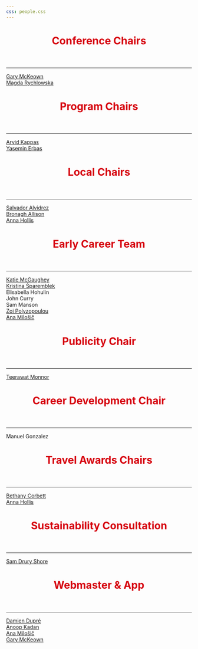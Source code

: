 ```yaml
---
css: people.css
---
```


<script src='assets/js/anime_photos.js'></script>
<script src="https://ajax.googleapis.com/ajax/libs/jquery/3.7.0/jquery.min.js"></script>

::: container

<header class="header show-on-scroll">
<h1 class="heading" style="color: #D6000D;">

Conference Chairs

</h1>
</header>
:::

<hr>

```{=HTML}
<section id="container">
    <div class="user-container">
        <!-- Card Conference Chairs-->
        <a href="https://go.qub.ac.uk/mckeown">
        <div id="garymckeown" class="card_team inline-photo3 show-on-scroll">
        <div class="hover_esp_team">Gary McKeown</div>
        </div>
        </a>
        
        <!-- Card Conference Chairs-->
        <a href="https://pure.qub.ac.uk/en/persons/magdalena-rychlowska">
        <div id="magdarychlowska" class="card_team inline-photo3 show-on-scroll">
        <div class="hover_esp_team">Magda Rychlowska</div>
        </div>
        </a>
    </div>
</section>
```

::: container
<header class="header show-on-scroll">

<h1 class="heading" style="color: #D6000D;">

Program Chairs

</h1>

</header>
:::

<hr>

```{=HTML}
<section id="container">
    <div class="user-container">
        <!-- Card Program Chairs-->
        <a href="https://info.constructor.university/leadership/arvid-kappas-dean">
        <div id="arvidkappas" class="card_team inline-photo3 show-on-scroll">
        <div class="hover_esp_team">Arvid Kappas</div>
        </div>
        </a>
        
        <!-- Card Program Chairs-->
        <a href="https://www.tilburguniversity.edu/staff/y-i-erbas">
        <div id="yaseminerbas" class="card_team inline-photo3 show-on-scroll">
        <div class="hover_esp_team">Yasemin Erbas</div>
        </div>
        </a>
    </div>
</section>
```

::: container
<header class="header show-on-scroll">

<h1 class="heading" style="color: #D6000D;">

Local Chairs

</h1>

</header>
:::

<hr>

```{=HTML}
<section id="container">
    <div class="user-container">
        <!-- Card Local Chairs-->
        <a href="https://pure.qub.ac.uk/en/persons/salvador-alvidrez">
        <div id="salvadoralvidrez" class="card_team inline-photo3 show-on-scroll">
        <div class="hover_esp_team">Salvador Alvidrez</div>
        </div>
        </a>
        
        <!-- Card Local Chairs-->
        <a href="https://pure.qub.ac.uk/en/persons/bronagh-allison">
        <div id="bronaghallison" class="card_team inline-photo3 show-on-scroll">
        <div class="hover_esp_team">Bronagh Allison</div>
        </div>
        </a>
        
        <!-- Card Local Chairs-->
        <a href="https://www.linkedin.com/in/anna-hollis-197978165/">
        <div id="annahollis" class="card_team inline-photo3 show-on-scroll">
        <div class="hover_esp_team">Anna Hollis</div>
        </div>
        </a>
    </div>
</section>
```

::: container
<header class="header show-on-scroll">

<h1 class="heading" style="color: #D6000D;">

Early Career Team

</h1>

</header>
:::

<hr>

```{=HTML}
<section id="container">
    <div class="user-container">
        <!-- Card EC Team-->
        <a href="https://pure.qub.ac.uk/en/persons/katie-mcgaughey">
        <div id="katiemcgaughey" class="card_team inline-photo3 show-on-scroll">
        <div class="hover_esp_team">Katie McGaughey</div>
        </div>
        </a>
    </div>
</section>
```

```{=HTML}
<section id="container">
    <div class="user-container">
        <!-- Card EC Team-->
        <a href="https://www.linkedin.com/in/ksparemblek">
        <div id="kristinasparemblek" class="card_team inline-photo3 show-on-scroll">
        <div class="hover_esp_team">Kristina Šparemblek</div>
        </div>
        </a>
        
        <!-- Card EC Team-->
        <div id="elisabellahohulin" class="card_team inline-photo3 show-on-scroll">
        <div class="hover_esp_team">Elisabella Hohulin</div>
        </div>
        </a>
        
        <!-- Card EC Team-->
        <div id="johncurry" class="card_team inline-photo3 show-on-scroll">
        <div class="hover_esp_team">John Curry</div>
        </div>
        </a>
        
        <!-- Card EC Team-->
        <div id="sammanson" class="card_team inline-photo3 show-on-scroll">
        <div class="hover_esp_team">Sam Manson</div>
        </div>
        </a>
        
        <!-- Card EC Team-->
        <a href="https://www.linkedin.com/in/zoi-polyzopoulou-11710723a/">
        <div id="zoipolizop" class="card_team inline-photo3 show-on-scroll">
        <div class="hover_esp_team">Zoi Polyzopoulou</div>
        </div>
        </a>
        
        <!-- Card EC Team-->
        <a href="https://www.linkedin.com/in/ana-milo%C5%A1i%C4%8D-932461255">
        <div id="anamilosic" class="card_team inline-photo3 show-on-scroll">
        <div class="hover_esp_team">Ana Milošič</div>
        </div>
        </a>
    </div>
</section>
```

::: container
<header class="header show-on-scroll">

<h1 class="heading" style="color: #D6000D;">

Publicity Chair

</h1>

</header>
:::

<hr>

```{=HTML}
<section id="container">
    <div class="user-container">
        <a href="https://www.unige.ch/fapse/mmef/team/teerawat-monnor">
        <div id="teerawatmonnor" class="card_team inline-photo3 show-on-scroll">
        <div class="hover_esp_team">Teerawat Monnor</div>
        </div>
        </a>
    </div>
</section>
```

::: container
<header class="header show-on-scroll">

<h1 class="heading" style="color: #D6000D;">

Career Development Chair

</h1>

</header>
:::

<hr>

```{=HTML}
<section id="container">
    <div class="user-container">
        <div id="manuelgonzalez" class="card_team inline-photo3 show-on-scroll">
          <div class="hover_esp_team">Manuel Gonzalez</div>
        </div>
        </a>
    </div>
</section>
```

::: container
<header class="header show-on-scroll">

<h1 class="heading" style="color: #D6000D;">

Travel Awards Chairs

</h1>

</header>
:::

<hr>

```{=HTML}
<section id="container">
    <div class="user-container">
        <a href="https://www.ulster.ac.uk/staff/b-corbett">
        <div id="bethanycorbett" class="card_team inline-photo3 show-on-scroll">
        <div class="hover_esp_team">Bethany Corbett</div>
        </div>
        </a>
        <a href="https://www.linkedin.com/in/anna-hollis-197978165/">
        <div id="annahollis" class="card_team inline-photo3 show-on-scroll">
        <div class="hover_esp_team">Anna Hollis</div>
        </div>
        </a>
    </div>
</section>
```

::: container
<header class="header show-on-scroll">

<h1 class="heading" style="color: #D6000D;">

Sustainability Consultation

</h1>

</header>
:::

<hr>

```{=HTML}
<section id="container">
    <div class="user-container">
        <a href="https://www.linkedin.com/in/samantha-drury-shore-51l/">
        <div id="samdruryshore" class="card_team inline-photo3 show-on-scroll">
          <div class="hover_esp_team">Sam Drury Shore</div>
        </div>
        </a>
    </div>
</section>
```

::: container
<header class="header show-on-scroll">

<h1 class="heading" style="color: #D6000D;">

Webmaster & App

</h1>

</header>
:::

<hr>

```{=HTML}
<section id="container">
    <div class="user-container">
        <!-- Card EC Team-->
        <a href="https://business.dcu.ie/staff/dr-damien-dupre">
        <div id="damiendupre" class="card_team inline-photo3 show-on-scroll">
        <div class="hover_esp_team">Damien Dupré</div>
        </div>
        </a>
        <a href="https://pure.qub.ac.uk/en/persons/anoop-kadan">
        <div id="anoopkadan" class="card_team inline-photo3 show-on-scroll">
        <div class="hover_esp_team">Anoop Kadan</div>
        </div>
        </a>
        <a href="https://www.linkedin.com/in/ana-milo%C5%A1i%C4%8D-932461255">
        <div id="anamilosic" class="card_team inline-photo3 show-on-scroll">
        <div class="hover_esp_team">Ana Milošič</div>
        </div>
        </a>
        <a href="https://go.qub.ac.uk/mckeown">
        <div id="garymckeown" class="card_team inline-photo3 show-on-scroll">
        <div class="hover_esp_team">Gary McKeown</div>
        </div>
        </a>
    </div>
</section>
```